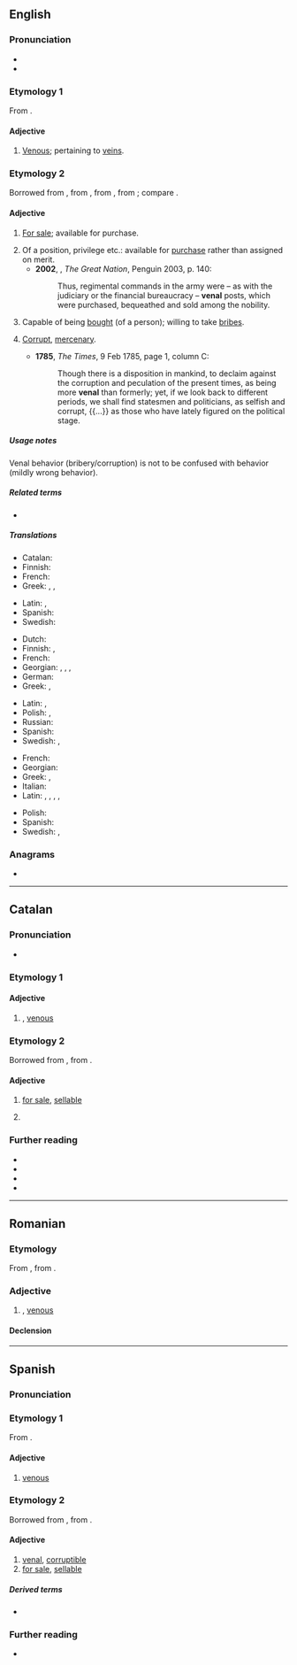 {{also|vénal}}
==English==

===Pronunciation===
* {{IPA|en|/ˈviːnəl/}}
* {{rhymes|en|iːnəl}}

===Etymology 1===
From {{der|en|la|vēna|t=vein}} {{suffix|en||al}}.

====Adjective====
{{en-adj}}

# [[venous|Venous]]; pertaining to [[vein]]s.

===Etymology 2===
Borrowed from {{bor|en|fr|vénal}}, from {{der|en|fro|venel}}, from {{der|en|la|vēnālis|t=for sale}}, from {{m|la|vēnum|t=something for sale}}; compare {{m|en|vend}}.

====Adjective====
{{en-adj}}

# {{lb|en|archaic}} [[for sale|For sale]]; available for purchase.
#: {{syn|en|purchasable}}
# Of a position, privilege etc.: available for [[purchase]] rather than assigned on merit.
#* '''2002''', {{w|Colin Jones (historian)|Colin Jones}}, ''The Great Nation'', Penguin 2003, p. 140:
#*: Thus, regimental commands in the army were – as with the judiciary or the financial bureaucracy – '''venal''' posts, which were purchased, bequeathed and sold among the nobility.
# Capable of being [[bought]] (of a person); willing to take [[bribe]]s.
#: {{syn|en|crooked}}
#: {{ant|en|straight|honest|uncorrupt}}
# {{lb|en|of behaviour etc.}} [[corrupt|Corrupt]], [[mercenary]].
#* '''1785''', ''The Times'', 9 Feb 1785, page 1, column C:
#*: Though there is a disposition in mankind, to declaim against the corruption and peculation of the present times, as being more '''venal''' than formerly; yet, if we look back to different periods, we shall find statesmen and politicians, as selfish and corrupt, {{...}} as those who have lately figured on the political stage.

=====Usage notes=====
Venal behavior (bribery/corruption) is not to be confused with {{m|en|venial}} behavior (mildly wrong behavior).

=====Related terms=====
* {{l|en|venally}}

=====Translations=====
{{trans-top|for sale, available for a price}}
* Catalan: {{t+|ca|venal}}
* Finnish: {{t|fi|myytävänä}}
* French: {{t+|fr|vénal}}
* Greek: {{t+|el|παραδόπιστος}}, {{t+|el|αργυρώνητος}}, {{t+|el|εξαγοράσιμος}}
{{trans-mid}}
* Latin: {{t|la|vēnālis}}, {{t|la|nummarius}}
* Spanish: {{t+|es|venal}}
* Swedish: {{t+|sv|fal}}
{{trans-bottom}}

{{trans-top|willing to take bribes}}
* Dutch: {{t+|nl|omkoopbaar}}
* Finnish: {{t|fi|lahjottavissa oleva}}, {{t|fi|korruptoitunut}}
* French: {{t+|fr|vénal}}
* Georgian: {{t|ka|ანგარებიანი}}, {{t|ka|მოსყიდული}}, {{t|ka|მექრთამე}}, {{t|ka|დაქრთამული}}
* German: {{t+|de|käuflich}}
* Greek: {{t+|el|αργυρώνητος}}, {{t|el|δωροδοκούμενος}}
{{trans-mid}}
* Latin: {{t|la|venalis}}, {{t|la|venale}}
* Polish: {{t|pl|sprzedajny}}, {{t+|pl|przekupny}}
* Russian: {{t+|ru|прода́жный}}
* Spanish: {{t+|es|venal}}
* Swedish: {{t|sv|mutbar}}, {{t+|sv|besticklig}}
{{trans-bottom}}

{{trans-top|corrupt, mercenary}}
* French: {{t+|fr|vénal}}
* Georgian: {{t|ka|კორუმპირებული}}
* Greek: {{t+|el|παραδόπιστος}}, {{t+|el|αργυρώνητος}}
* Italian: {{t+|it|venale}}
* Latin: {{t|la|venalis}}, {{t|la|venale}}, {{t|la|nummarius}}, {{t|la|nummaria}}, {{t|la|nummarium}}
{{trans-mid}}
* Polish: {{t+|pl|prostytutka}}
* Spanish: {{t+|es|venal}}
* Swedish: {{t+|sv|korrumperad}}, {{t+|sv|korrupt}}
{{trans-bottom}}

===Anagrams===
* {{anagrams|en|a=aelnv|Alven|Levan|elvan|levan|navel}}

----

==Catalan==

===Pronunciation===
* {{ca-IPA}}

===Etymology 1===
{{af|ca|vena|-al}}

====Adjective====
{{ca-adj|mf}}

# {{l|en|venal}}, [[venous]]

===Etymology 2===
Borrowed from {{bor|ca|la|vēnālis|t=for sale}}, from {{m|la|vēnum|t=something for sale}}.

====Adjective====
{{ca-adj|mf}}

# [[for sale]], [[sellable]]
# {{l|en|venal}} {{gloss|willing to take bribes}}
#: {{syn|ca|subornable}}

===Further reading===
* {{R:IEC2}}
* {{R:GDLC}}
* {{R:DNV}}
* {{R:DCVB}}

----

==Romanian==

===Etymology===
From {{bor|ro|fr|vénal}}, from {{der|ro|la|venalis}}.

===Adjective===
{{ro-adj}}

# {{l|en|venal}}, [[venous]]

====Declension====
{{ro-decl-adj}}

----

==Spanish==

===Pronunciation===
{{es-IPA}}

===Etymology 1===
From {{af|es|vena|-al}}.

====Adjective====
{{es-adj}}

# [[venous]]
#: {{syn|es|venoso}}

===Etymology 2===
Borrowed from {{bor|es|la|vēnālis|t=for sale}}, from {{m|la|vēnum|t=something for sale}}.

====Adjective====
{{es-adj}}

# [[#English|venal]], [[corruptible]]
# [[for sale]], [[sellable]]

=====Derived terms=====
* {{l|es|valor venal}}

===Further reading===
* {{R:DRAE}}